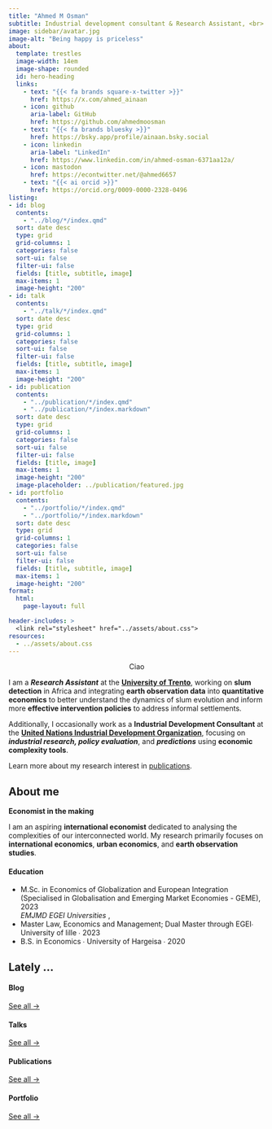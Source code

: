 ```yaml
---
title: "Ahmed M Osman"
subtitle: Industrial development consultant & Research Assistant, <br> @ UNIDO & University of Trento
image: sidebar/avatar.jpg
image-alt: "Being happy is priceless"
about:
  template: trestles
  image-width: 14em
  image-shape: rounded
  id: hero-heading
  links:
    - text: "{{< fa brands square-x-twitter >}}"
      href: https://x.com/ahmed_ainaan
    - icon: github
      aria-label: GitHub
      href: https://github.com/ahmedmoosman
    - text: "{{< fa brands bluesky >}}"
      href: https://bsky.app/profile/ainaan.bsky.social
    - icon: linkedin
      aria-label: "LinkedIn"
      href: https://www.linkedin.com/in/ahmed-osman-6371aa12a/
    - icon: mastodon
      href: https://econtwitter.net/@ahmed6657
    - text: "{{< ai orcid >}}"
      href: https://orcid.org/0009-0000-2328-0496   
listing: 
- id: blog
  contents: 
    - "../blog/*/index.qmd"
  sort: date desc
  type: grid
  grid-columns: 1
  categories: false
  sort-ui: false
  filter-ui: false
  fields: [title, subtitle, image]
  max-items: 1
  image-height: "200"
- id: talk
  contents: 
    - "../talk/*/index.qmd"
  sort: date desc
  type: grid
  grid-columns: 1
  categories: false
  sort-ui: false
  filter-ui: false
  fields: [title, subtitle, image]
  max-items: 1
  image-height: "200"
- id: publication
  contents: 
    - "../publication/*/index.qmd"
    - "../publication/*/index.markdown"
  sort: date desc
  type: grid
  grid-columns: 1
  categories: false
  sort-ui: false
  filter-ui: false
  fields: [title, image]
  max-items: 1
  image-height: "200"
  image-placeholder: ../publication/featured.jpg
- id: portfolio
  contents: 
    - "../portfolio/*/index.qmd"
    - "../portfolio/*/index.markdown"
  sort: date desc
  type: grid
  grid-columns: 1
  categories: false
  sort-ui: false
  filter-ui: false
  fields: [title, subtitle, image]
  max-items: 1
  image-height: "200"
format: 
  html: 
    page-layout: full

header-includes: >
  <link rel="stylesheet" href="../assets/about.css">
resources:
  - ../assets/about.css
---
```


::: {#hero-heading}
<div class="h1" style="text-align: center;"> Ciao </div>



I am a ***Research Assistant*** at the [**University of Trento**](https://www.unitn.it/), working on **slum detection** in Africa and integrating **earth observation data** into **quantitative economics** to better understand the dynamics of slum evolution and inform more **effective intervention policies** to address informal settlements.

Additionally, I occasionally work as a **Industrial Development Consultant** at the [**United Nations Industrial Development Organization**](https://www.unido.org/), focusing on ***industrial research, policy evaluation***, and ***predictions*** using **economic complexity tools**.

Learn more about my research interest in [publications](/publication).

:::

## About me

::: {.grid}

::: {.g-col-6 #about-me-1}

**Economist in the making**

I am an aspiring **international economist** dedicated to analysing the complexities of our interconnected world. My research primarily focuses on **international economics**, **urban economics**, and **earth observation studies**.


:::

::: {.g-col-6 #about-me-2}
#### Education 

<ul class="fa-ul">
   <li><span class="fa-li"><i class="fa-solid fa-graduation-cap"></i></span> 
    M.Sc. in Economics of Globalization and European Integration (Specialised in Globalisation and Emerging Market Economies - GEME), 2023<br>
    <span style="font-style: italic;">EMJMD EGEI Universities </span>, </li>
  <li><span class="fa-li"><i class="fa-solid fa-graduation-cap"></i></span> Master Law, Economics and Management; Dual Master through EGEI∙ University of lille ∙ 2023</li>
   <li><span class="fa-li"><i class="fa-solid fa-graduation-cap"></i></span>B.S. in Economics ∙ University of Hargeisa ∙ 2020</li>
</ul>

:::

:::
<!-- end grid -->

## Lately ...

:::: {.grid}

::: {.g-col-3}
#### Blog
::: {#blog}
:::
[See all &rarr;](../blog){.about-links .subtitle}
:::

::: {.g-col-3}
#### Talks
::: {#talk}
:::
[See all &rarr;](../talk){.about-links .subtitle}
:::

::: {.g-col-3}
#### Publications
::: {#publication}
:::
[See all &rarr;](../publication){.about-links .subtitle}
:::

::: {.g-col-3}
#### Portfolio
::: {#portfolio}
:::
[See all &rarr;](../portfolio){.about-links .subtitle}
:::

::::